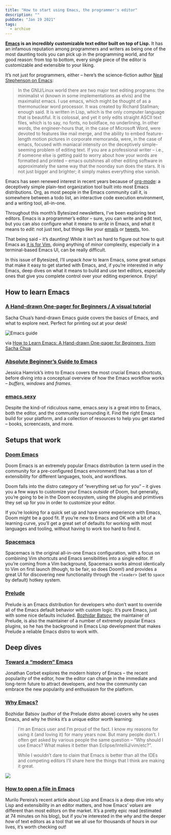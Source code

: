 ```yaml
---
title: "How to start using Emacs, the programmer's editor"
description: ""
pubDate: "Jan 19 2021"
tags:
  - archive
---
```


**[Emacs](https://www.gnu.org/software/emacs/) is an incredibly customizable text editor built on top of Lisp.** It has an infamous reputation among programmers and writers as being one of the most daunting tools you can pick up in the programming world, and for good reason: from top to bottom, every single piece of the editor is customizable and extensible to your liking.

It’s not just for programmers, either – here’s the science-fiction author [Neal Stephenson on Emacs](https://www.hackneys.com/docs/in-the-beginning-was-the-command-line.pdf):

> In the GNU/Linux world there are two major text editing programs: the minimalist vi (known in some implementations as elvis) and the maximalist emacs. I use emacs, which might be thought of as a thermonuclear word processor. It was created by Richard Stallman; enough said. It is written in Lisp, which is the only computer language that is beautiful. It is colossal, and yet it only edits straight ASCII text files, which is to say, no fonts, no boldface, no underlining. In other words, the engineer-hours that, in the case of Microsoft Word, were devoted to features like mail merge, and the ability to embed feature-length motion pictures in corporate memoranda, were, in the case of emacs, focused with maniacal intensity on the deceptively simple-seeming problem of editing text. If you are a professional writer – i.e., if someone else is getting paid to worry about how your words are formatted and printed – emacs outshines all other editing software in approximately the same way that the noonday sun does the stars. It is not just bigger and brighter; it simply makes everything else vanish.

Emacs has seen renewed interest in recent years because of [org-mode](https://orgmode.org/): a deceptively simple plain-text organization tool built into most Emacs distributions. Org, as most people in the Emacs community call it, is somewhere between a todo list, an interactive code execution environment, and a writing tool, all-in-one.

Throughout this month’s Bytesized newsletters, I’ve been exploring text editors. Emacs is a programmer’s editor – sure, you can write and edit text, but you can also configure what it means to _write_ in Emacs, and what it means to _edit_: not just text, but things like your [emails](https://www.emacswiki.org/emacs/mu4e) or [tweets](https://www.emacswiki.org/emacs/TwitteringMode), too.

That being said – it’s daunting! While it isn’t as hard to figure out how to quit Emacs as [it is for Vim](/how-to-quit-vim/), doing anything of _minor_ complexity, especially in a terminal-based Emacs UI, can be really difficult.

In this issue of Bytesized, I’ll unpack _how_ to learn Emacs, some great setups that make it easy to get started with Emacs, and, if you’re interested in _why_ Emacs, deep dives on what it means to build and use text editors, especially ones that give you complete control over your editing experience. Enjoy!

## How to learn Emacs

### [A Hand-drawn One-pager for Beginners / A visual tutorial](https://sachachua.com/blog/2013/05/how-to-learn-emacs-a-hand-drawn-one-pager-for-beginners/)

Sacha Chua’s hand-drawn Emacs guide covers the basics of Emacs, and what to explore next. Perfect for printing out at your desk!

![Emacs guide](https://sachachua.com/blog/wp-content/uploads/2013/05/How-to-Learn-Emacs-v2-Large-640x416.png)

<span style="color: var(--contrast); background-color: var(--base-3);">via </span>[How to Learn Emacs: A Hand-drawn One-pager for Beginners, from Sacha Chua](https://sachachua.com/blog/2013/05/how-to-learn-emacs-a-hand-drawn-one-pager-for-beginners/)

### [Absolute Beginner’s Guide to Emacs](http://www.jesshamrick.com/2012/09/10/absolute-beginners-guide-to-emacs/)

Jessica Hamrick’s intro to Emacs covers the most crucial Emacs shortcuts, before diving into a conceptual overview of how the Emacs workflow works – _buffers, windows_ and _frames_.

### [emacs.sexy](https://emacs.sexy/)

Despite the kind-of ridiculous name, emacs.sexy is a great intro to Emacs, both the editor, and the community surrounding it. Find the right Emacs build for your platform, and a collection of resources to help you get started – books, screencasts, and more.

## Setups that work

### [Doom Emacs](https://github.com/hlissner/doom-emacs)

Doom Emacs is an extremely popular Emacs distribution (a term used in the community for a pre-configured Emacs environment) that has a ton of extensibility for different languages, tools, and workflows.

Doom falls into the distro category of “everything set up for you” – it gives you a few ways to customize your Emacs _outside_ of Doom, but generally, you’re going to be in the Doom ecosystem, using the plugins and primitives they set up for you in order to customize your editor.

If you’re looking for a quick set up and have some experience with Emacs, Doom might be a good fit. If you’re new to Emacs and OK with a bit of a learning curve, you’ll get a great set of defaults for working with most languages and tooling, without having to work too hard to find it.

### [Spacemacs](https://www.spacemacs.org/)

Spacemacs is the original all-in-one Emacs configuration, with a focus on combining Vim shortcuts and Emacs sensibilities into a single editor. If you’re coming from a Vim background, Spacemacs works almost identically to Vim on first launch (though, to be fair, so does Doom!) and provides a great UI for discovering new functionality through the `<leader>` (set to `space` by default) hotkey system.

### [Prelude](https://github.com/bbatsov/prelude)

Prelude is an Emacs distribution for developers who don’t want to override all of the Emacs default behavior with custom logic. It’s pure Emacs, just with some nice defaults included. [Bozhidar Batsov](https://github.com/bbatsov), the maintainer of Prelude, is also the maintainer of a number of extremely popular Emacs plugins, so he has the background in Emacs Lisp development that makes Prelude a reliable Emacs distro to work with.

## Deep dives

### [Toward a “modern” Emacs](https://lwn.net/Articles/832311/)

Jonathan Corbet explores the modern history of Emacs – the recent popularity of the editor, how the editor can change in the immediate and long-term future to attract developers, and how the community can embrace the new popularity and enthusiasm for the platform.

### [Why Emacs?](https://batsov.com/articles/2011/11/19/why-emacs/)

Bozhidar Batsov (author of the Prelude distro above) covers why he uses Emacs, and why he thinks it’s a unique editor worth learning:

> I’m an Emacs user and I’m proud of the fact. I know my reasons for using it (and loving it) for many years now. But many people don’t. I often get asked by various people the same question – “Why should I use Emacs? What makes it better than Eclipse/IntelliJ/vim/etc?”.
>
> While I wouldn’t dare to claim that Emacs is better than all the IDEs and competing editors I’ll share here the things that I think are making it great.

![](http://imgs.xkcd.com/comics/real_programmers.png)

### [How to open a file in Emacs](https://www.murilopereira.com/how-to-open-a-file-in-emacs/)

Murilo Pereira’s recent article about Lisp and Emacs is a deep dive into why Lisp and extensibility in an editor matters, and how Emacs’ _values_ are different than most editors on the market. It’s a pretty epic read (estimated at 74 minutes on his blog), but if you’re interested in the _why_ and the deeper _how_ of text editors as a tool that we all use for thousands of hours in our lives, it’s worth checking out!
